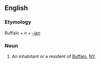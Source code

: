 ==English==

===Etymology===
Buffalo + n + [[-ian]]

===Noun===
{{en-noun}}
# An inhabitant or a resident of [[Buffalo]], [[New York|NY]].